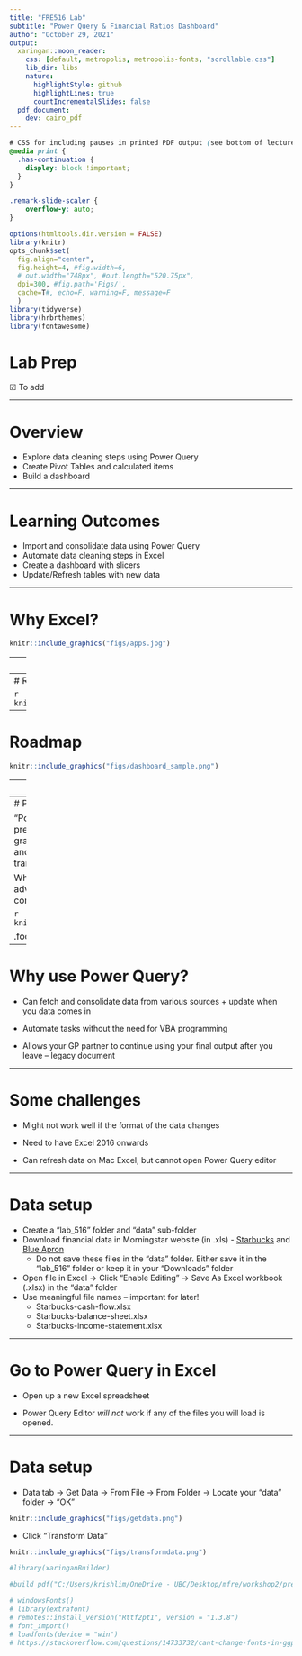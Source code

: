 ```yaml
---
title: "FRE516 Lab"
subtitle: "Power Query & Financial Ratios Dashboard"
author: "October 29, 2021"
output:
  xaringan::moon_reader:
    css: [default, metropolis, metropolis-fonts, "scrollable.css"] 
    lib_dir: libs
    nature:
      highlightStyle: github
      highlightLines: true
      countIncrementalSlides: false
  pdf_document:
    dev: cairo_pdf
---
```


```css
# CSS for including pauses in printed PDF output (see bottom of lecture)
@media print {
  .has-continuation {
    display: block !important;
  }
}

.remark-slide-scaler {
    overflow-y: auto;
}
```

```r
options(htmltools.dir.version = FALSE)
library(knitr)
opts_chunk$set(
  fig.align="center",  
  fig.height=4, #fig.width=6,
  # out.width="748px", #out.length="520.75px",
  dpi=300, #fig.path='Figs/',
  cache=T#, echo=F, warning=F, message=F
  )
library(tidyverse)
library(hrbrthemes)
library(fontawesome)
```


# Lab Prep

☑ To add

---

# Overview

- Explore data cleaning steps using Power Query
- Create Pivot Tables and calculated items 
- Build a dashboard

---

# Learning Outcomes

- Import and consolidate data using Power Query
- Automate data cleaning steps in Excel
- Create a dashboard with slicers
- Update/Refresh tables with new data 

---

# Why Excel?

```r
knitr::include_graphics("figs/apps.jpg")
```

---
# Roadmap

```r
knitr::include_graphics("figs/rawdata.png")
```

---
# Roadmap

```r
knitr::include_graphics("figs/tidydata.png")
```

---
# Roadmap

```r
knitr::include_graphics("figs/dashboard_sample.png")
```

---
# Power Query

Have any of you used Power Query in the past?

---
# Power Query

“Power Query is a data transformation and data preparation engine. Power Query comes with a graphical interface for getting data from sources and a Power Query Editor for applying transformations.” 

What do you think are the advantages/disadvantages of using Power Query compared to R/Python?


```r
knitr::include_graphics("figs/powerquery.png")
```

.footnote[
[1] [What is Power Query?](https://docs.microsoft.com/en-us/power-query/power-query-what-is-power-query)
]

---

# Why use Power Query?

- Can fetch and consolidate data from various sources + update when you data comes in

- Automate tasks without the need for VBA programming

- Allows your GP partner to continue using your final output after you leave – legacy document

---

# Some challenges

- Might not work well if the format of the data changes

- Need to have Excel 2016 onwards

- Can refresh data on Mac Excel, but cannot open Power Query editor

---

# Data setup

- Create a "lab_516" folder and “data” sub-folder 
- Download financial data in Morningstar website (in .xls) - [Starbucks](https://www.morningstar.com/stocks/xnas/sbux/financials) and [Blue Apron](https://www.morningstar.com/stocks/xnys/aprn/financials)
  - Do not save these files in the “data” folder. Either save it in the "lab_516" folder or keep it in your “Downloads” folder
- Open file in Excel -> Click “Enable Editing” -> Save As Excel workbook (.xlsx) in the “data” folder
- Use meaningful file names – important for later!
  - Starbucks-cash-flow.xlsx
  - Starbucks-balance-sheet.xlsx
  - Starbucks-income-statement.xlsx

---

# Go to Power Query in Excel

- Open up a new Excel spreadsheet

- Power Query Editor *will not* work if any of the files you will load is opened. 

---

# Data setup

- Data tab -> Get Data -> From File -> From Folder -> Locate your "data" folder -> "OK" 

```r
knitr::include_graphics("figs/getdata.png")
```

- Click "Transform Data"  

```r
knitr::include_graphics("figs/transformdata.png")
```

```r
#library(xaringanBuilder)

#build_pdf("C:/Users/krishlim/OneDrive - UBC/Desktop/mfre/workshop2/presentation/data-viz.html")

# windowsFonts()
# library(extrafont)
# remotes::install_version("Rttf2pt1", version = "1.3.8")
# font_import()
# loadfonts(device = "win") 
# https://stackoverflow.com/questions/14733732/cant-change-fonts-in-ggplot-geom-text
```
